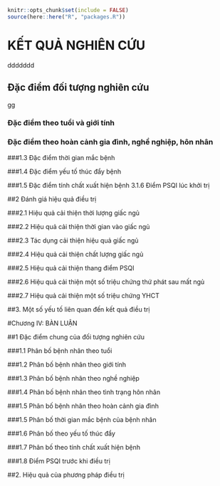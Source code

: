 ```r
knitr::opts_chunk$set(include = FALSE)
source(here::here("R", "packages.R"))
```

# KẾT QUẢ NGHIÊN CỨU
ddddddd

## Đặc điểm đối tượng nghiên cứu
gg

### Đặc điểm theo tuổi và giới tính

### Đặc điểm theo hoàn cảnh gia đình, nghề nghiệp, hôn nhân

###1.3 Đặc điểm thời gian mắc bệnh

###1.4 Đặc điểm yếu tố thúc đẩy bệnh

###1.5 Đặc điểm tính chất xuất hiện bệnh 3.1.6 Điểm PSQI lúc khởi trị

##2 Đánh giá hiệu quả điều trị

###2.1 Hiệu quả cải thiện thời lượng giấc ngủ

###2.2 Hiệu quả cải thiện thời gian vào giấc ngủ

###2.3 Tác dụng cải thiện hiệu quả giấc ngủ

###2.4 Hiệu quả cải thiện chất lượng giấc ngủ

###2.5 Hiệu quả cải thiện thang điểm PSQI

###2.6 Hiệu quả cải thiện một số triệu chứng thứ phát sau mất ngủ

###2.7 Hiệu quả cải thiện một số triệu chứng YHCT

##3. Một số yếu tố liên quan đến kết quả điều trị

#Chương IV: BÀN LUẬN

##1 Đặc điểm chung của đối tượng nghiên cứu

###1.1 Phân bố bệnh nhân theo tuổi

###1.2 Phân bố bệnh nhân theo giới tính

###1.3 Phân bố bệnh nhân theo nghề nghiệp

###1.4 Phân bố bệnh nhân theo tình trạng hôn nhân

###1.5 Phân bố bệnh nhân theo hoàn cảnh gia đình

###1.5 Phân bố thời gian mắc bệnh của bệnh nhân

###1.6 Phân bố theo yếu tố thúc đẩy

###1.7 Phân bố theo tính chất xuất hiện bệnh

###1.8 Điểm PSQI trước khi điều trị

##2. Hiệu quả của phương pháp điều trị

